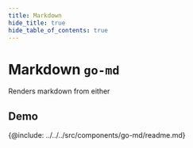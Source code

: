 ```yaml
---
title: Markdown
hide_title: true
hide_table_of_contents: true
---
```



# Markdown <span className="text-size-0">`go-md`</span>

<!-- Description -->

<div className="text-size-1">Renders markdown from either </div>

<!-- Demos, tips, variations, use cases -->

## Demo

<Demo code={demoSource} />

<!-- API -->

{@include: ../../../src/components/go-md/readme.md}
